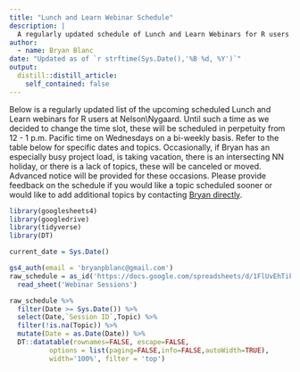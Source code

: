 ```yaml
---
title: "Lunch and Learn Webinar Schedule"
description: |
  A regularly updated schedule of Lunch and Learn Webinars for R users at Nelson\\Nygaard.
author:
  - name: Bryan Blanc
date: "Updated as of `r strftime(Sys.Date(),'%B %d, %Y')`"
output:
  distill::distill_article:
    self_contained: false
---
```


Below is a regularly updated list of the upcoming scheduled Lunch and Learn webinars for R users at Nelson\\Nygaard. Until such a time as we decided to change the time slot, these will be scheduled in perpetuity from 12 - 1 p.m. Pacific time on Wednesdays on a bi-weekly basis. Refer to the table below for specific dates and topics. Occasionally, if Bryan has an especially busy project load, is taking vacation, there is an intersecting NN holiday, or there is a lack of topics, these will be canceled or moved. Advanced notice will be provided for these occasions.  Please provide feedback on the schedule if you would like a topic scheduled sooner or would like to add additional topics by contacting [Bryan directly](mailto:bblanc@nelsonnygaard.com).

```r
library(googlesheets4)
library(googledrive)
library(tidyverse)
library(DT)

current_date = Sys.Date()

gs4_auth(email = 'bryanpblanc@gmail.com')
raw_schedule = as_id('https://docs.google.com/spreadsheets/d/1FlUvEhTikxxnQYV5CP1T4M5wgudnZJ88f4T44C9RSpc/edit?usp=sharing') %>%
  read_sheet('Webinar Sessions')  

raw_schedule %>%
  filter(Date >= Sys.Date()) %>%
  select(Date,`Session ID`,Topic) %>%
  filter(!is.na(Topic)) %>%
  mutate(Date = as.Date(Date)) %>%
  DT::datatable(rownames=FALSE, escape=FALSE,
          options = list(paging=FALSE,info=FALSE,autoWidth=TRUE),
          width='100%', filter = 'top')
```


